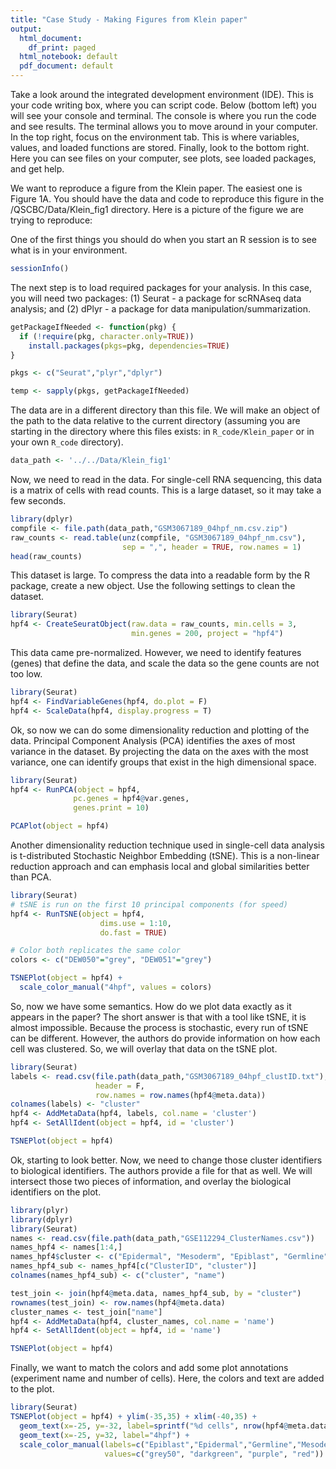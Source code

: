 ```yaml
---
title: "Case Study - Making Figures from Klein paper"
output:
  html_document:
    df_print: paged
  html_notebook: default
  pdf_document: default
---
```


Take a look around the integrated development environment (IDE).
This is your code writing box, where you can script code. Below
(bottom left) you will see your console and terminal. The console
is where you run the code and see results. The terminal allows you
to move around in your computer. In the top right, focus on the
environment tab. This is where variables, values, and loaded functions
are stored. Finally, look to the bottom right. Here you can see files on
your computer, see plots, see loaded packages, and get help.


We want to reproduce a figure from the Klein paper. The easiest one is Figure 1A. You should have the data and code to reproduce this figure in the /QSCBC/Data/Klein_fig1 directory. Here is a picture of the figure we are trying to reproduce:


One of the first things you should do when you start
an R session is to see what is in your environment.
```r
sessionInfo()
```

The next step is to load required packages for your analysis. In this case, you will need two packages: (1) Seurat - a package for scRNAseq data analysis; and (2) dPlyr - a package for data manipulation/summarization.

```r
getPackageIfNeeded <- function(pkg) {
  if (!require(pkg, character.only=TRUE))
    install.packages(pkgs=pkg, dependencies=TRUE)
}

pkgs <- c("Seurat","plyr","dplyr")

temp <- sapply(pkgs, getPackageIfNeeded)
```

The data are in a different directory than this file. We will make an object of the path to the data relative to the current directory (assuming you are starting in the directory where this files exists: in `R_code/Klein_paper` or in your own `R_code` directory).

```r
data_path <- '../../Data/Klein_fig1'
```


Now, we need to read in the data. For single-cell RNA sequencing, this data is a matrix of cells with read counts. This is a large dataset, so it may take a few seconds.

```r
library(dplyr)
compfile <- file.path(data_path,"GSM3067189_04hpf_nm.csv.zip")
raw_counts <- read.table(unz(compfile, "GSM3067189_04hpf_nm.csv"),
                         sep = ",", header = TRUE, row.names = 1)
head(raw_counts)
```


This dataset is large. To compress the data into a readable form by the R package, create a new object. Use the following settings to clean the dataset.

```r
library(Seurat)
hpf4 <- CreateSeuratObject(raw.data = raw_counts, min.cells = 3, 
                           min.genes = 200, project = "hpf4")
```


This data came pre-normalized. However, we need to identify features (genes) that define the data, and scale the data so the gene counts are not too low.

```r
library(Seurat)
hpf4 <- FindVariableGenes(hpf4, do.plot = F)
hpf4 <- ScaleData(hpf4, display.progress = T)
```


Ok, so now we can do some dimensionality reduction and plotting of the data. Principal Component Analysis (PCA) identifies the axes of most variance in the dataset. By projecting the data on the axes with the most variance, one can identify groups that exist in the high dimensional space.

```r
library(Seurat)
hpf4 <- RunPCA(object = hpf4, 
              pc.genes = hpf4@var.genes, 
              genes.print = 10)

PCAPlot(object = hpf4)
```


Another dimensionality reduction technique used in single-cell data analysis is t-distributed Stochastic Neighbor Embedding (tSNE). This is a non-linear reduction approach and can emphasis local and global similarities better than PCA.

```r
library(Seurat)
# tSNE is run on the first 10 principal components (for speed)
hpf4 <- RunTSNE(object = hpf4,
                    dims.use = 1:10,
                    do.fast = TRUE)

# Color both replicates the same color
colors <- c("DEW050"="grey", "DEW051"="grey")

TSNEPlot(object = hpf4) + 
  scale_color_manual("4hpf", values = colors)
```


So, now we have some semantics. How do we plot data exactly as it appears in the paper? The short answer is that with a tool like tSNE, it is almost impossible. Because the process is stochastic, every run of tSNE can be different. However, the authors do provide information on how each cell was clustered. So, we will overlay that data on the tSNE plot.

```r
library(Seurat)
labels <- read.csv(file.path(data_path,"GSM3067189_04hpf_clustID.txt"),
                   header = F,
                   row.names = row.names(hpf4@meta.data))
colnames(labels) <- "cluster"
hpf4 <- AddMetaData(hpf4, labels, col.name = 'cluster')
hpf4 <- SetAllIdent(object = hpf4, id = 'cluster')

TSNEPlot(object = hpf4)
```


Ok, starting to look better. Now, we need to change those cluster identifiers to biological identifiers. The authors provide a file for that as well. We will intersect those two pieces of information, and overlay the biological identifiers on the plot.

```r
library(plyr)
library(dplyr)
library(Seurat)
names <- read.csv(file.path(data_path,"GSE112294_ClusterNames.csv"))
names_hpf4 <- names[1:4,]
names_hpf4$cluster <- c("Epidermal", "Mesoderm", "Epiblast", "Germline")
names_hpf4_sub <- names_hpf4[c("ClusterID", "cluster")]
colnames(names_hpf4_sub) <- c("cluster", "name")

test_join <- join(hpf4@meta.data, names_hpf4_sub, by = "cluster")
rownames(test_join) <- row.names(hpf4@meta.data)
cluster_names <- test_join["name"]
hpf4 <- AddMetaData(hpf4, cluster_names, col.name = 'name')
hpf4 <- SetAllIdent(object = hpf4, id = 'name')

TSNEPlot(object = hpf4)
```


Finally, we want to match the colors and add some plot annotations (experiment name and number of cells). Here, the colors and text are added to the plot.

```r
library(Seurat)
TSNEPlot(object = hpf4) + ylim(-35,35) + xlim(-40,35) +
  geom_text(x=-25, y=-32, label=sprintf("%d cells", nrow(hpf4@meta.data))) +
  geom_text(x=-25, y=32, label="4hpf") +
  scale_color_manual(labels=c("Epiblast","Epidermal","Germline","Mesoderm"), 
                     values=c("grey50", "darkgreen", "purple", "red"))
```                 

